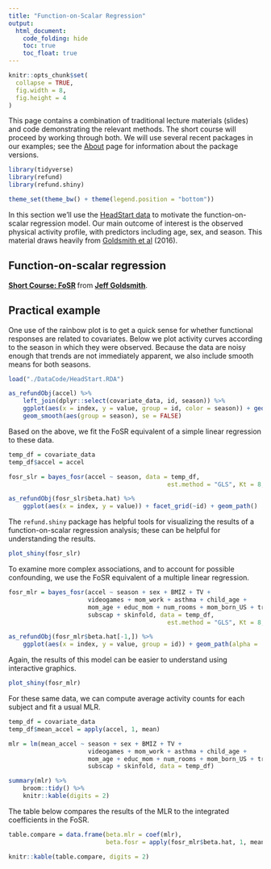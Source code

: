 ```yaml
---
title: "Function-on-Scalar Regression"
output:
  html_document: 
    code_folding: hide
    toc: true
    toc_float: true
---
```


```r
knitr::opts_chunk$set(
  collapse = TRUE,
  fig.width = 8,
  fig.height = 4
)
```

This page contains a combination of traditional lecture materials (slides) and code demonstrating the relevant methods. The short course will proceed by working through both. We will use several recent packages in our examples; see the [About](./About.html) page for information about the package versions.

```r
library(tidyverse)
library(refund)
library(refund.shiny)

theme_set(theme_bw() + theme(legend.position = "bottom"))
```

In this section we'll use the [HeadStart data](./shortcourse_data.html) to motivate the function-on-scalar regression model. Our main outcome of interest is the observed physical activity profile, with predictors including age, sex, and season. This material draws heavily from [Goldsmith et al](http://jeffgoldsmith.com/Downloads/HeadStart.pdf) (2016).


## Function-on-scalar regression

<script async class="speakerdeck-embed" data-id="337ceb9014d244a1a8b13282f00bae81" data-ratio="1.77777777777778" src="//speakerdeck.com/assets/embed.js"></script>
<div style="margin-bottom:5px"> <strong> <a href="https://speakerdeck.com/jeffgoldsmith/short-course-fosr" title="Short Course: FoSR" target="_blank">Short Course: FoSR</a> </strong> from <strong><a href="https://speakerdeck.com/jeffgoldsmith" target="_blank">Jeff Goldsmith</a></strong>. </div>


## Practical example

One use of the rainbow plot is to get a quick sense for whether functional responses are related to covariates. Below we plot activity curves according to the season in which they were observed. Because the data are noisy enough that trends are not immediately apparent, we also include smooth means for both seasons.

```r
load("./DataCode/HeadStart.RDA")

as_refundObj(accel) %>% 
	left_join(dplyr::select(covariate_data, id, season)) %>%
	ggplot(aes(x = index, y = value, group = id, color = season)) + geom_path(alpha = .1) +
	geom_smooth(aes(group = season), se = FALSE)
```

Based on the above, we fit the FoSR equivalent of a simple linear regression to these data. 

```r
temp_df = covariate_data
temp_df$accel = accel

fosr_slr = bayes_fosr(accel ~ season, data = temp_df, 
											est.method = "GLS", Kt = 8, basis = "pbs")

as_refundObj(fosr_slr$beta.hat) %>% 
	ggplot(aes(x = index, y = value)) + facet_grid(~id) + geom_path()
```

The `refund.shiny` package has helpful tools for visualizing the results of a function-on-scalar regression analysis; these can be helpful for understanding the results. 

```r
plot_shiny(fosr_slr)
```

To examine more complex associations, and to account for possible confounding, we use the FoSR equivalent of a multiple linear regression.

```r
fosr_mlr = bayes_fosr(accel ~ season + sex + BMIZ + TV + 
                      videogames + mom_work + asthma + child_age + 
                      mom_age + educ_mom + num_rooms + mom_born_US + tricep + 
                      subscap + skinfold, data = temp_df, 
											est.method = "GLS", Kt = 8, basis = "pbs")

as_refundObj(fosr_mlr$beta.hat[-1,]) %>% 
	ggplot(aes(x = index, y = value, group = id)) + geom_path(alpha = .5)
```

Again, the results of this model can be easier to understand using interactive graphics.

```r
plot_shiny(fosr_mlr)
```

For these same data, we can compute average activity counts for each subject and fit a usual MLR. 

```r
temp_df = covariate_data
temp_df$mean_accel = apply(accel, 1, mean)

mlr = lm(mean_accel ~ season + sex + BMIZ + TV + 
                      videogames + mom_work + asthma + child_age + 
                      mom_age + educ_mom + num_rooms + mom_born_US + tricep + 
                      subscap + skinfold, data = temp_df)

summary(mlr) %>% 
	broom::tidy() %>%
	knitr::kable(digits = 2)
```

The table below compares the results of the MLR to the integrated coefficients in the FoSR.

```r
table.compare = data.frame(beta.mlr = coef(mlr),
                           beta.fosr = apply(fosr_mlr$beta.hat, 1, mean))

knitr::kable(table.compare, digits = 2)
```
